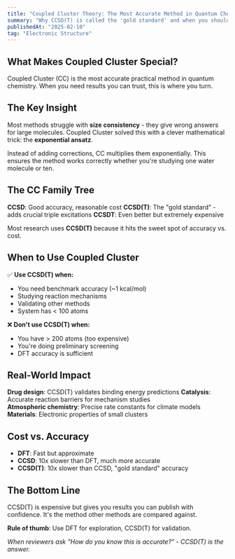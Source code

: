 ```yaml
---
title: "Coupled Cluster Theory: The Most Accurate Method in Quantum Chemistry"
summary: "Why CCSD(T) is called the 'gold standard' and when you should use it."
publishedAt: "2025-02-10"
tag: "Electronic Structure"
---
```


## What Makes Coupled Cluster Special?

Coupled Cluster (CC) is the most accurate practical method in quantum chemistry. When you need results you can trust, this is where you turn.

## The Key Insight

Most methods struggle with **size consistency** - they give wrong answers for large molecules. Coupled Cluster solved this with a clever mathematical trick: the **exponential ansatz**.

Instead of adding corrections, CC multiplies them exponentially. This ensures the method works correctly whether you're studying one water molecule or ten.

## The CC Family Tree

**CCSD**: Good accuracy, reasonable cost
**CCSD(T)**: The "gold standard" - adds crucial triple excitations
**CCSDT**: Even better but extremely expensive

Most research uses **CCSD(T)** because it hits the sweet spot of accuracy vs. cost.

## When to Use Coupled Cluster

✅ **Use CCSD(T) when:**
- You need benchmark accuracy (~1 kcal/mol)
- Studying reaction mechanisms
- Validating other methods
- System has < 100 atoms

❌ **Don't use CCSD(T) when:**
- You have > 200 atoms (too expensive)
- You're doing preliminary screening
- DFT accuracy is sufficient

## Real-World Impact

**Drug design**: CCSD(T) validates binding energy predictions
**Catalysis**: Accurate reaction barriers for mechanism studies  
**Atmospheric chemistry**: Precise rate constants for climate models
**Materials**: Electronic properties of small clusters

## Cost vs. Accuracy

- **DFT**: Fast but approximate
- **CCSD**: 10x slower than DFT, much more accurate
- **CCSD(T)**: 10x slower than CCSD, "gold standard" accuracy

## The Bottom Line

CCSD(T) is expensive but gives you results you can publish with confidence. It's the method other methods are compared against.

**Rule of thumb**: Use DFT for exploration, CCSD(T) for validation.

*When reviewers ask "How do you know this is accurate?" - CCSD(T) is the answer.*